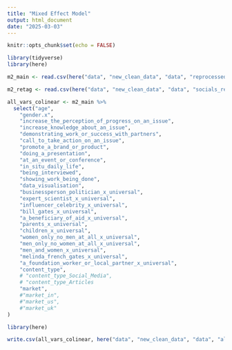 ---
title: "Mixed Effect Model"
output: html_document
date: "2025-03-03"
---

```{r setup, include=FALSE}
knitr::opts_chunk$set(echo = FALSE)
```

```{r}
library(tidyverse)
library(here)
```

```{r} 

m2_main <- read.csv(here("data", "new_clean_data", "data", "reprocessed_M2_data.csv"))

m2_retag <- read.csv(here("data", "new_clean_data", "data", "socials_retagged_intention.csv"))

```

```{r}
all_vars_colinear <- m2_main %>% 
  select("age",
    "gender.x",
    "increase_the_perception_of_progress_on_an_issue",
    "increase_knowledge_about_an_issue",
    "demonstrating_work_or_success_with_partners",
    "call_to_take_action_on_an_issue",
    "promote_a_brand_or_product",
    "doing_a_presentation",
    "at_an_event_or_conference",
    "in_situ_daily_life",
    "being_interviewed",
    "showing_work_being_done",
    "data_visualisation",
    "businessperson_politician_x_universal",
    "expert_scientist_x_universal",
    "influencer_celebrity_x_universal",
    "bill_gates_x_universal",
    "a_beneficiary_of_aid_x_universal",
    "parents_x_universal",
    "children_x_universal",
    "women_only_no_men_at_all_x_universal",
    "men_only_no_women_at_all_x_universal",
    "men_and_women_x_universal",
    "melinda_french_gates_x_universal",
    "a_foundation_worker_or_local_partner_x_universal",
    "content_type",
    # "content_type_Social_Media",
    # "content_type_Articles
    "market",
    #"market_in",
    #"market_us",
    #"market_uk"
)

library(here)

write.csv(all_vars_colinear, here("data", "new_clean_data", "data", "all_vars_colinear.csv"), row.names = FALSE)

```

